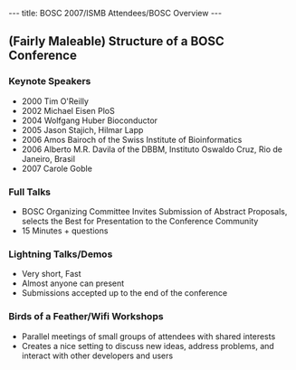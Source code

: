 ---
title: BOSC 2007/ISMB Attendees/BOSC Overview
---

==(Fairly Maleable) Structure of a BOSC Conference==
===Keynote Speakers===
* 2000 Tim O'Reilly
* 2002 Michael Eisen PloS
* 2004 Wolfgang Huber Bioconductor
* 2005 Jason Stajich, Hilmar Lapp
* 2006  Amos Bairoch of the Swiss Institute of Bioinformatics
* 2006 Alberto M.R. Davila of the DBBM, Instituto Oswaldo Cruz, Rio de Janeiro, Brasil 
* 2007 Carole Goble
===Full Talks===
* BOSC Organizing Committee Invites Submission of Abstract Proposals, selects the Best for Presentation to the Conference Community
* 15 Minutes + questions
===Lightning Talks/Demos===
* Very short, Fast
* Almost anyone can present
* Submissions accepted up to the end of the conference
===Birds of a Feather/Wifi Workshops===
* Parallel meetings of small groups of attendees with shared interests
* Creates a nice setting to discuss new ideas, address problems, and interact with other developers and users
